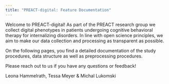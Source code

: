 ```yaml
---
title: "PREACT-digital: Feature Documentation"
---
```


Welcome to PREACT-digital! 
As part of the PREACT research group we collect digital phenotypes in patients undergoing cognitive behavioral therapy for internalizing disorders. 
In line with open science principles, we aim to make our data collection and processing as transparent as possible. 

On the following pages, you find a detailed documentation of the study procedures, data structure as well as preprocessing procedures.

Please reach out to us if you have any questions or feedback!

Leona Hammelrath, Tessa Meyer & Michal Lukomski
